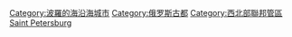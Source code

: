 {{Commons category|Saint Petersburg}}

[[Category:波羅的海沿海城市|Category:波羅的海沿海城市]]
[[Category:俄罗斯古都|Category:俄罗斯古都]]
[[Category:西北部聯邦管區|Category:西北部聯邦管區]]
[[Category:俄罗斯联邦直辖市|Saint Petersburg]]